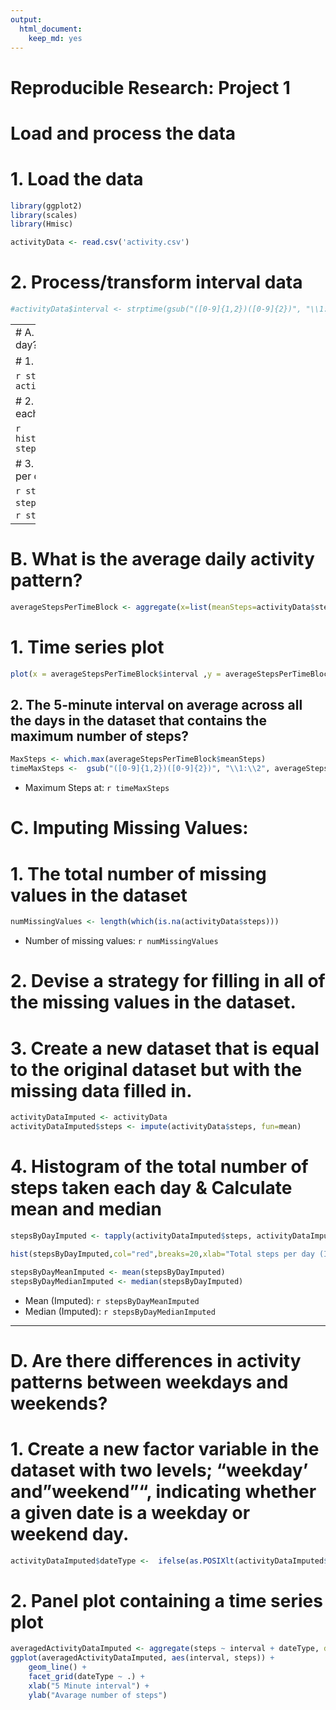 ---
output: 
  html_document: 
    keep_md: yes
---
# Reproducible Research: Project 1
# Load and process the data

# 1. Load the data 
```{r, echo=FALSE, results='hide', warning=FALSE, message=FALSE}
library(ggplot2)
library(scales)
library(Hmisc)
```
```{r, results='markup', warning=TRUE, message=TRUE}

activityData <- read.csv('activity.csv')
```
# 2. Process/transform interval data

```{r}
#activityData$interval <- strptime(gsub("([0-9]{1,2})([0-9]{2})", "\\1:\\2", activityData$interval), format='%H:%M')
```
-----
# A. What is mean total number of steps taken per day?

# 1. total number of steps taken per day.

```{r}
stepsByDay <- tapply(activityData$steps, activityData$date, sum, na.rm=TRUE)
```

# 2. Histogram of the total number of steps taken each day

```{r}
hist(stepsByDay,col="red",breaks=20,main="Total steps per day",xlab="Steps per day")
```

# 3. Mean and median total number of steps taken per day

```{r}
stepsByDayMean <- mean(stepsByDay)
stepsByDayMedian <- median(stepsByDay)
```
* Mean: `r stepsByDayMean` 
* Median: `r stepsByDayMedian`

-----

# B. What is the average daily activity pattern?

```{r}
averageStepsPerTimeBlock <- aggregate(x=list(meanSteps=activityData$steps), by=list(interval=activityData$interval), FUN=mean, na.rm=TRUE)
```

# 1. Time series plot

```{r}

plot(x = averageStepsPerTimeBlock$interval ,y = averageStepsPerTimeBlock$meanSteps,type = "l", col = "blue", xlab="Intervals", ylab = "Average Daily Steps")

```

## 2. The 5-minute interval on average across all the days in the dataset that contains the maximum number of steps?

```{r}
MaxSteps <- which.max(averageStepsPerTimeBlock$meanSteps)
timeMaxSteps <-  gsub("([0-9]{1,2})([0-9]{2})", "\\1:\\2", averageStepsPerTimeBlock[MaxSteps,'interval'])
```

* Maximum Steps at: `r timeMaxSteps`




# C. Imputing Missing Values:

# 1. The total number of missing values in the dataset 

```{r}
numMissingValues <- length(which(is.na(activityData$steps)))
```

* Number of missing values: `r numMissingValues`

# 2. Devise a strategy for filling in all of the missing values in the dataset.
# 3. Create a new dataset that is equal to the original dataset but with the missing data filled in.

```{r}
activityDataImputed <- activityData
activityDataImputed$steps <- impute(activityData$steps, fun=mean)
```

# 4. Histogram of the total number of steps taken each day & Calculate mean and median 

```{r}
stepsByDayImputed <- tapply(activityDataImputed$steps, activityDataImputed$date, sum)

hist(stepsByDayImputed,col="red",breaks=20,xlab="Total steps per day (Imputed)")

```

```{r}
stepsByDayMeanImputed <- mean(stepsByDayImputed)
stepsByDayMedianImputed <- median(stepsByDayImputed)
```
* Mean (Imputed): `r stepsByDayMeanImputed`
* Median (Imputed):  `r stepsByDayMedianImputed`

----

# D. Are there differences in activity patterns between weekdays and weekends?

# 1. Create a new factor variable in the dataset with two levels; "weekday' and "weekend"", indicating whether a given date is a weekday or weekend day.
```{r}
activityDataImputed$dateType <-  ifelse(as.POSIXlt(activityDataImputed$date)$wday %in% c(0,6), 'weekend', 'weekday')
```

# 2. Panel plot containing a time series plot
```{r}
averagedActivityDataImputed <- aggregate(steps ~ interval + dateType, data=activityDataImputed, mean)
ggplot(averagedActivityDataImputed, aes(interval, steps)) + 
    geom_line() + 
    facet_grid(dateType ~ .) +
    xlab("5 Minute interval") + 
    ylab("Avarage number of steps")
```